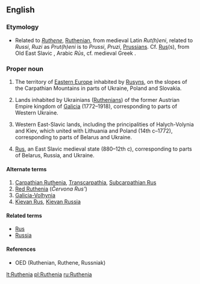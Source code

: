 ==English==
{{wikipedia}}

===Etymology===
* Related to ''[[Ruthene]]'', [[Ruthenian]], from medieval Latin ''Rut(h)eni'', related to ''Russi'', ''Ruzi'' as ''Prut(h)eni'' is to ''Prussi'', ''Pruzi'', [[Prussian]]s.  Cf. [[Rus]](s), from Old East Slavic {{term|Русь|tr=Rus’|sc=Cyrl}}, Arabic ''Rūs'', cf. medieval Greek {{term||οί Ῥῶς|sc=Grek|tr=oi Rhos}}.

===Proper noun===
{{en-proper noun}}

# The territory of [[Eastern Europe]] inhabited by [[Rusyn]]s, on the slopes of the Carpathian Mountains in parts of Ukraine, Poland and Slovakia.
# {{historical}} Lands inhabited by Ukrainians ([[Ruthenian]]s) of the former Austrian Empire kingdom of [[Galicia]] (1772–1918), corresponding to parts of Western Ukraine.
# {{historical}} Western East-Slavic lands, including the principalities of Halych-Volynia and Kiev, which united with Lithuania and Poland (14th c–1772), corresponding to parts of Belarus and Ukraine.
# {{historical}} [[Rus]], an East Slavic medieval state (880–12th c), corresponding to parts of Belarus, Russia, and Ukraine.

====Alternate terms====
# [[Carpathian Ruthenia]], [[Transcarpathia]], [[Subcarpathian Rus]]
# [[Red Ruthenia]] (''Červona Rus’'')
# [[Galicia-Volhynia]]
# [[Kievan Rus]], [[Kievan Russia]]

====Related terms====
* [[Rus]]
* [[Russia]]

====References====
* OED (Ruthenian, Ruthene, Russniak)

[[lt:Ruthenia]]
[[pl:Ruthenia]]
[[ru:Ruthenia]]